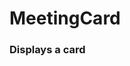 

<Meta title="Library/Cards/Events" component={MeetingCard} />

# MeetingCard

### Displays a card

<Props of={MeetingCard} />

<Story name="Meeting">
  <MeetingCard
    imgSrc={text("Image URL", "https://mynorthwest.com/wp-content/uploads/2016/05/arena2-1.jpg")}
    imgOverlayText={text("Image overlay text", "06-09-20")}
    committee={text("Committee Name", "Select Budget")}
    tags={array("Tags", ["bike", "adu", "accessories", "rental"])}
  />
</Story>

<Story name="Meeting Search Result">
  <MeetingCard
    imgSrc={text("Image URL", "https://mynorthwest.com/wp-content/uploads/2016/05/arena2-1.jpg")}
    imgOverlayText={text("Image overlay text", "06-09-20")}
    committee={text("Committee Name", "Select Budget")}
    tags={array("Tags", ["bike", "adu", "accessories", "rental"])}
    excerpt={text(
      "Search Excerpt",
      "Lorem ipsum dolor sit amet, consectetur adipiscing elit. Fusce interdum, lorem eget vestibulum tincidunt, augue eros gravida lectus, ut efficitur neque nisi eu metus."
    )}
  />
</Story>
